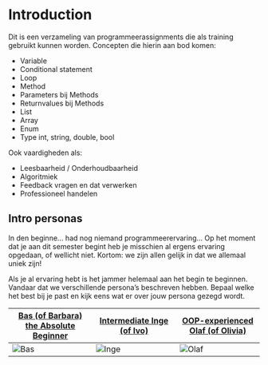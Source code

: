 # Introduction

Dit is een verzameling van programmeerassignments die als training gebruikt
kunnen worden. Concepten die hierin aan bod komen: 


+ Variable
+ Conditional statement
+ Loop
+ Method
+ Parameters bij Methods
+ Returnvalues bij Methods
+ List
+ Array
+ Enum
+ Type int, string, double, bool

Ook vaardigheden als:

+ Leesbaarheid / Onderhoudbaarheid
+ Algoritmiek
+ Feedback vragen en dat verwerken
+ Professioneel handelen

## Intro personas

In den beginne... had nog niemand programmeerervaring... Op het moment dat je aan dit semester begint heb je misschien al ergens ervaring opgedaan, of wellicht niet. Kortom: we zijn allen gelijk in dat we allemaal uniek zijn! 

Als je al ervaring hebt is het jammer helemaal aan het begin te beginnen. Vandaar dat we verschillende persona's beschreven hebben. Bepaal welke het best bij je past en kijk eens wat er over jouw persona gezegd wordt. 


| [Bas (of Barbara)<br /> the Absolute Beginner](Bas)  | [Intermediate Inge (of Ivo)](Inge) | [OOP-experienced<br /> Olaf (of Olivia)](Olaf) |
| ------------- | ------------- | ------------- |
| ![Bas](../../personas/figures/bas-small.png) | ![Inge](../../personas/figures/inge-small.png)|![Olaf](../../personas/figures/olaf-small.png)|
